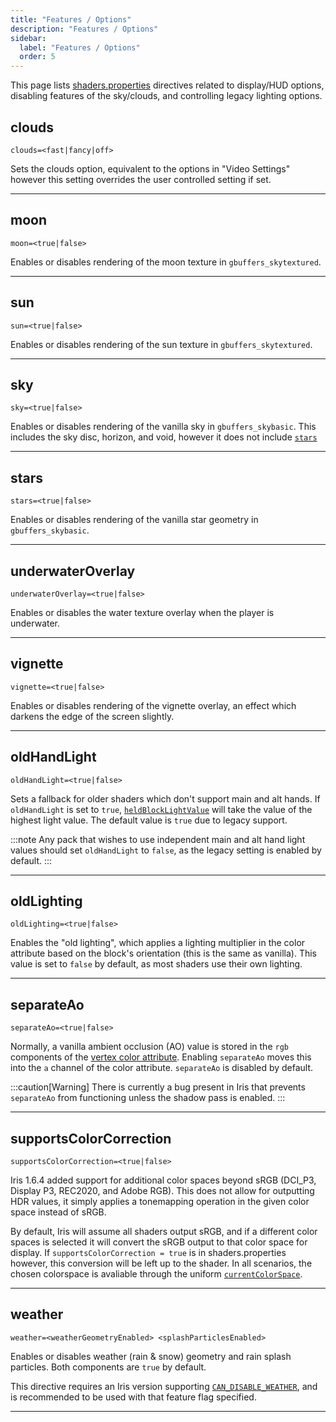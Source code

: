 ```yaml
---
title: "Features / Options"
description: "Features / Options"
sidebar:
  label: "Features / Options"
  order: 5
---
```


This page lists [shaders.properties](/current/reference/shadersproperties/overview/) directives related to display/HUD options, disabling features of the sky/clouds, and controlling legacy lighting options.

## clouds
```properties
clouds=<fast|fancy|off>
```
Sets the clouds option, equivalent to the options in "Video Settings" however this setting overrides the user controlled setting if set.

----------------


## moon
```properties
moon=<true|false>
```
Enables or disables rendering of the moon texture in `gbuffers_skytextured`.

----------------


## sun
```properties
sun=<true|false>
```
Enables or disables rendering of the sun texture in `gbuffers_skytextured`.

----------------


## sky <Badge text="Iris Exclusive" variant="tip" size="medium" />
```properties
sky=<true|false>
```
Enables or disables rendering of the vanilla sky in `gbuffers_skybasic`. This includes the sky disc, horizon, and void, however it does not include [`stars`](/current/reference/shadersproperties/features/#stars)

----------------


## stars <Badge text="Iris Exclusive" variant="tip" size="medium" />
```properties
stars=<true|false>
```
Enables or disables rendering of the vanilla star geometry in `gbuffers_skybasic`.

----------------


## underwaterOverlay
```properties
underwaterOverlay=<true|false>
```
Enables or disables the water texture overlay when the player is underwater.

----------------


## vignette
```properties
vignette=<true|false>
```
Enables or disables rendering of the vignette overlay, an effect which darkens the edge of the screen slightly.

----------------


## oldHandLight
```properties
oldHandLight=<true|false>
```
Sets a fallback for older shaders which don't support main and alt hands. If `oldHandLight` is set to `true`, [`heldBlockLightValue`](/current/reference/uniforms/id/#heldblocklightvalue) will take the value of the highest light value. The default value is `true` due to legacy support.

:::note
Any pack that wishes to use independent main and alt hand light values should set `oldHandLight` to `false`, as the legacy setting is enabled by default.
:::

----------------


## oldLighting
```properties
oldLighting=<true|false>
```
Enables the "old lighting", which applies a lighting multiplier in the color attribute based on the block's orientation (this is the same as vanilla). This value is set to `false` by default, as most shaders use their own lighting.

----------------


## separateAo
```properties
separateAo=<true|false>
```
Normally, a vanilla ambient occlusion (AO) value is stored in the `rgb` components of the [vertex color attribute](/current/reference/attributes/overview/). Enabling `separateAo` moves this into the `a` channel of the color attribute. `separateAo` is disabled by default.

:::caution[Warning]
There is currently a bug present in Iris that prevents `separateAo` from functioning unless the shadow pass is enabled.
:::



----------------


## supportsColorCorrection <Badge text="Iris Exclusive" variant="tip" size="medium" />
```properties
supportsColorCorrection=<true|false>
```
Iris 1.6.4 added support for additional color spaces beyond sRGB (DCI_P3, Display P3, REC2020, and Adobe RGB). This does not allow for outputting HDR values, it simply applies a tonemapping operation in the given color space instead of sRGB.

By default, Iris will assume all shaders output sRGB, and if a different color spaces is selected it will convert the sRGB output to that color space for display. If `supportsColorCorrection = true` is in shaders.properties however, this conversion will be left up to the shader. In all scenarios, the chosen colorspace is avaliable through the uniform [`currentColorSpace`](/current/reference/uniforms/system#currentcolorspace).

----------------

## weather <Badge text="Iris Exclusive" variant="tip" size="medium" />
```properties
weather=<weatherGeometryEnabled> <splashParticlesEnabled>
```
Enables or disables weather (rain & snow) geometry and rain splash particles. Both components are `true` by default.

This directive requires an Iris version supporting [`CAN_DISABLE_WEATHER`](/current/reference/shadersproperties/flags/), and is recommended to be used with that feature flag specified.

----------------
